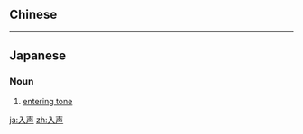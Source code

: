{{also|入聲}}
==Chinese==
{{zh-see|入聲}}

----

==Japanese==
{{ja-kanjitab|入|声}}

===Noun===
{{ja-noun|kyu=入聲|にっしょう}}

# [[entering tone]]

[[ja:入声]]
[[zh:入声]]
